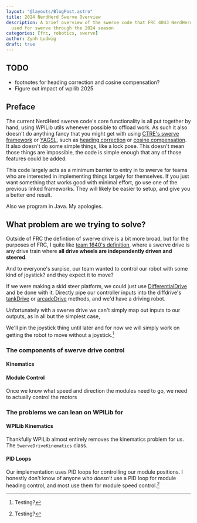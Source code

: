 ```yaml
---
layout: "@layouts/BlogPost.astro"
title: 2024 NerdHerd Swerve Overview
description: A brief overview of the swerve code that FRC 4043 NerdHerd
  used for swerve through the 2024 season
categories: [frc, robotics, swerve]
author: Zynh Ludwig
draft: true
---
```


## TODO

- footnotes for heading correction and cosine compensation?
- Figure out impact of wpilib 2025

## Preface

[YAGSL]: https://docs.yagsl.com
[CTRE's swerve framework]: https://v6.docs.ctr-electronics.com/en/stable/docs/api-reference/mechanisms/swerve/swerve-overview.html
[heading correction]: https://docs.yagsl.com/overview/our-features/heading-correction
[cosine compensation]: https://docs.yagsl.com/overview/our-features/cosine-compensation

The current NerdHerd swerve code's core functionality is all put together
by hand, using WPILib utils whenever possible to offload work. As such it also
doesn't do anything fancy that you might get with using [CTRE's swerve
framework] or [YAGSL], such as [heading correction] or [cosine compensation].
It also doesn't do some simple things, like a lock pose. This doesn't mean
those things are impossible, the code is simple enough
that any of those features could be added.

This code largely acts as a minimum barrier to entry in to swerve for teams
who are interested in implementing things largely for themselves. If you just
want something that works good with minimal effort, go use one of the previous
linked frameworks. They will likely be easier to setup, and give you a better
end result.

Also we program in Java. My apologies.

## What problem are we trying to solve?

[team 1640's definition]: https://team1640.com/wiki/index.php/Swerve_Central
[DifferentialDrive]: https://github.wpilib.org/allwpilib/docs/release/java/edu/wpi/first/wpilibj/drive/DifferentialDrive.html
[arcadeDrive]: https://github.wpilib.org/allwpilib/docs/release/java/edu/wpi/first/wpilibj/drive/DifferentialDrive.html#arcadeDrive(double,double)
[tankDrive]: https://github.wpilib.org/allwpilib/docs/release/java/edu/wpi/first/wpilibj/drive/DifferentialDrive.html#tankDrive(double,double)

Outside of FRC the defintion of swerve drive is a bit more broad, but for the
purposes of FRC, I quite like [team 1640's definition], where a swerve drive is
any drive train where **all drive wheels are independently driven and steered**.

And to everyone's surpise, our team wanted to control our robot with some kind
of joystick? and they expect it to move?

If we were making a skid steer platform, we could just use [DifferentialDrive]
and be done with it. Directly pipe our controller inputs into the diffdrive's
[tankDrive] or [arcadeDrive] methods, and we'd have a driving robot.

Unfortunately with a swerve drive we can't simply map out inputs to our outputs,
as in all but the simplest case,

We'll pin the joystick thing until later and for now we will simply work on
getting the robot to move without a joystick.[^1]

### The components of swerve drive control

#### Kinematics

#### Module Control

Once we know what speed and direction the modules need to go, we need to
actually control the motors

### The problems we can lean on WPILib for

#### WPILib Kinematics

Thankfully WPILib almost entirely removes the kinematics problem for us. The
`SwerveDriveKinematics` class.

#### PID Loops

Our implementation uses PID loops for controlling our module positions. I
honestly don't know of anyone who _doesn't_ use a PID loop for module heading
control, and most use them for module speed control.[^1]

[^1]: Testing?
